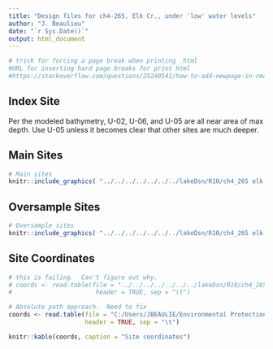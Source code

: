 ```yaml
---
title: "Design files for ch4-265, Elk Cr., under 'low' water levels"
author: "J. Beaulieu"
date: "`r Sys.Date()`"
output: html_document
---
```


```r
# trick for forcing a page break when printing .html
#URL for inserting hard page breaks for print html
#https://stackoverflow.com/questions/25240541/how-to-add-newpage-in-rmarkdown-in-a-smart-way
```

## Index Site
Per the modeled bathymetry, U-02, U-06, and U-05 are all near area of max depth.  Use U-05 unless it becomes clear that other sites are much deeper.

## Main Sites
```r
# Main sites
knitr::include_graphics( "../../../../../../../lakeDsn/R10/ch4_265 elk cr/ch4_265_low/265_lowMain.png")
```
<P style="page-break-before: always">
  
  

## Oversample Sites
```r
# Oversample sites
knitr::include_graphics( "../../../../../../../lakeDsn/R10/ch4_265 elk cr/ch4_265_low/265_lowOver.png")
```

<P style="page-break-before: always">
## Site Coordinates
```r
# this is failing.  Can't figure out why.
# coords <- read.table(file = "../../../../../../../lakeDsn/R10/ch4_265 elk cr/ch4_265_low/ch4_265_lowSites.txt",
#                       header = TRUE, sep = "\t")

# Absolute path approach.  Need to fix
coords <- read.table(file = "C:/Users/JBEAULIE/Environmental Protection Agency (EPA)/SuRGE Survey of Reservoir Greenhouse gas Emissions - Documents/lakeDsn/R10/ch4_265 elk cr/ch4_265_low/ch4_265_lowSites.txt",
                     header = TRUE, sep = "\t")

knitr::kable(coords, caption = "Site coordinates")
```